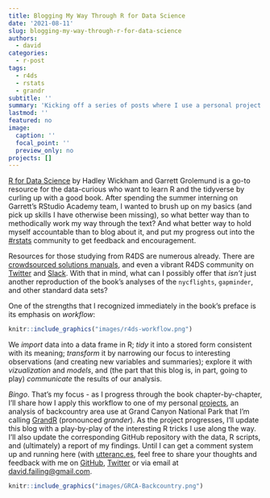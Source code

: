 ```yaml
---
title: Blogging My Way Through R for Data Science
date: '2021-08-11'
slug: blogging-my-way-through-r-for-data-science
authors:
  - david
categories:
  - r-post
tags:
  - r4ds
  - rstats
  - grandr
subtitle: ''
summary: 'Kicking off a series of posts where I use a personal project to frame my progress through R For Data Science.'
lastmod: ''
featured: no
image:
  caption: ''
  focal_point: ''
  preview_only: no
projects: []
---
```


[R for Data Science](https://r4ds.had.co.nz/) by Hadley Wickham and Garrett Grolemund is a go-to resource for the data-curious who want to learn R and the tidyverse by curling up with a good book. After spending the summer interning on Garrett's RStudio Academy team, I wanted to brush up on my basics (and pick up skills I have otherwise been missing), so what better way than to methodically work my way through the text? And what better way to hold myself accountable than to blog about it, and put my progress out into the [#rstats](https://twitter.com/hashtag/rstats) community to get feedback and encouragement.

Resources for those studying from R4DS are numerous already. There are [crowdsourced solutions manuals](https://jrnold.github.io/r4ds-exercise-solutions/), and even a vibrant R4DS community on [Twitter](https://twitter.com/R4DScommunity) and [Slack](https://www.rfordatasci.com/). With that in mind, what can I possibly offer that _isn't_ just another reproduction of the book's analyses of the `nycflights`, `gapminder`, and other standard data sets?

One of the strengths that I recognized immediately in the book's preface is its emphasis on _workflow_:

```r
knitr::include_graphics("images/r4ds-workflow.png")
```

We *import* data into a data frame in R; *tidy* it into a stored form consistent with its meaning; *transform* it by narrowing our focus to interesting observations (and creating new variables and summaries);  explore it with *vizualization* and *models*, and (the part that this blog is, in part, going to play) *communicate* the results of our analysis.

_Bingo_. That's my focus - as I progress through the book chapter-by-chapter, I'll share how I apply this workflow to one of my personal [projects](/projects), an analysis of backcountry area use at Grand Canyon National Park that I'm calling [GrandR](https://github.com/dfailing/GrandR) (pronounced _grander_). As the project progresses, I'll update this blog with a play-by-play of the interesting R tricks I use along the way. I'll also update the corresponding GitHub repository with the data, R scripts, and (ultimately) a report of my findings. Until I can get a comment system up and running here (with [utteranc.es](https://utteranc.es/), feel free to share your thoughts and feedback with me on [GitHub](https://github.com/dfailing), [Twitter](https://twitter.com/david_failing) or via email at [david.failing@gmail.com](mailto:david.failing@gmail.com).

```r
knitr::include_graphics("images/GRCA-Backcountry.png")
```